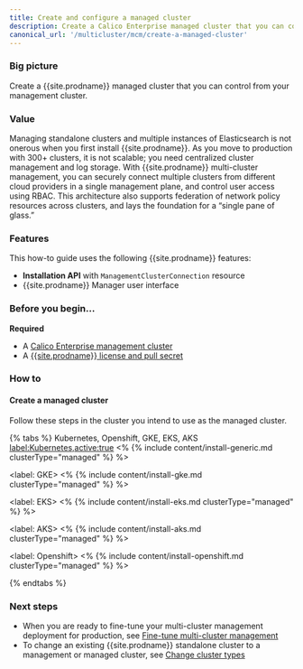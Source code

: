 ```yaml
---
title: Create and configure a managed cluster
description: Create a Calico Enterprise managed cluster that you can control from you management cluster.
canonical_url: '/multicluster/mcm/create-a-managed-cluster'
---
```


### Big picture

Create a {{site.prodname}} managed cluster that you can control from your management cluster.

### Value

Managing standalone clusters and multiple instances of Elasticsearch is not onerous when you first install {{site.prodname}}. 
As you move to production with 300+ clusters, it is not scalable; you need centralized cluster management and log storage. 
With {{site.prodname}} multi-cluster management, you can securely connect multiple clusters from different cloud providers 
in a single management plane, and control user access using RBAC. This architecture also supports federation of network 
policy resources across clusters, and lays the foundation for a “single pane of glass.” 

### Features

This how-to guide uses the following {{site.prodname}} features:

- **Installation API** with `ManagementClusterConnection` resource
- {{site.prodname}} Manager user interface

### Before you begin...

**Required**

- A [Calico Enterprise management cluster]({{site.baseurl}}/multicluster/mcm/create-a-management-cluster)
- A [{{site.prodname}} license and pull secret]({{site.baseurl}}/getting-started/calico-enterprise)

### How to

#### Create a managed cluster
Follow these steps in the cluster you intend to use as the managed cluster.

{% tabs %}
Kubernetes, Openshift, GKE, EKS, AKS
<label:Kubernetes,active:true>
<%
{% include content/install-generic.md clusterType="managed" %}
%>

<label: GKE>
<%
{% include content/install-gke.md clusterType="managed" %}
%>

<label: EKS>
<%
{% include content/install-eks.md clusterType="managed" %}
%>

<label: AKS>
<%
{% include content/install-aks.md clusterType="managed" %}
%>

<label: Openshift>
<%
{% include content/install-openshift.md clusterType="managed" %}
%>

{% endtabs %}

### Next steps

- When you are ready to fine-tune your multi-cluster management deployment for production, see [Fine-tune multi-cluster management]({{site.baseurl}}/multicluster/mcm/fine-tune-deployment)
- To change an existing {{site.prodname}} standalone cluster to a management or managed cluster, see [Change cluster types]({{site.baseurl}}/multicluster/mcm/change-cluster-type)

